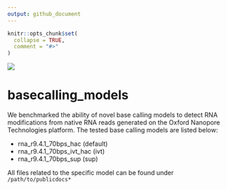 ```yaml
---
output: github_document
---
```


<!-- README.md is generated from README.Rmd. Please edit that file -->

```r
knitr::opts_chunk$set(
  collapse = TRUE,
  comment = "#>"
)
```

![](img/logo.png)

# basecalling_models

<!-- badges: start -->
<!-- badges: end -->

We benchmarked the ability of novel base calling models to detect RNA modifications from native RNA reads generated on the Oxford Nanopore Technologies platform.
The tested base calling models are listed below:

* rna_r9.4.1_70bps_hac (default)
* rna_r9.4.1_70bps_ivt_hac (ivt)
* rna_r9.4.1_70bps_sup (sup)

All files related to the specific model can be found under `/path/to/publicdocs*`
